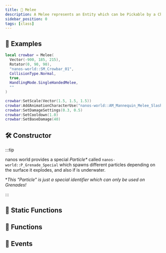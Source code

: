 ```yaml
---
title: 🔪 Melee
description: A Melee represents an Entity which can be Pickable by a Character and can be used to melee attack, Charactes can hold it with hands with pre-defined handling modes.
sidebar_position: 0
tags: [class]
---
```


<HeaderDeclaration type="Class" name="Melee" image="/img/docs/torch.webp" />


## 🎒 Examples

```lua
local crowbar = Melee(
  Vector(-900, 185, 215),
  Rotator(0, 90, 90),
  "nanos-world::SM_Crowbar_01",
  CollisionType.Normal,
  true,
  HandlingMode.SingleHandedMelee,
  ""
)

crowbar:SetScale(Vector(1.5, 1.5, 1.5))
crowbar:AddAnimationCharacterUse("nanos-world::AM_Mannequin_Melee_Slash_Attack")
crowbar:SetDamageSettings(0.3, 0.5)
crowbar:SetCooldown(1.0)
crowbar:SetBaseDamage(40)
```


## 🛠 Constructor

<ConstructorDeclaration type="Class" name="Melee" />

:::tip

nanos world provides a special _Particle*_ called `nanos-world::P_Grenade_Special` which spawns different particles depending on the surface it explodes, and also if is underwater.

**This "Particle" is just a special identifier which can only be used on Grenades!*

:::


## 🗿 Static Functions

<StaticFunctionsDeclaration type="Class" name="Melee" />


## 🦠 Functions

<FunctionsDeclaration type="Class" name="Melee" />


## 🚀 Events

<EventsDeclaration type="Class" name="Melee" />


<!-- ## WIP: HandlingModes -->

<!-- TODO: Add Handling Modes images -->
